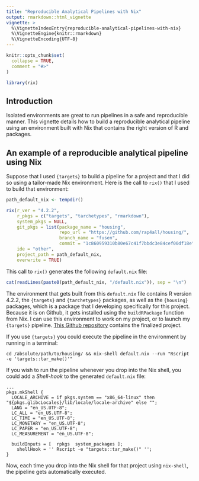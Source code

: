 ```yaml
---
title: "Reproducible Analytical Pipelines with Nix"
output: rmarkdown::html_vignette
vignette: >
  %\VignetteIndexEntry{reproducible-analytical-pipelines-with-nix}
  %\VignetteEngine{knitr::rmarkdown}
  %\VignetteEncoding{UTF-8}
---
```


```r
knitr::opts_chunk$set(
  collapse = TRUE,
  comment = "#>"
)
```

```r
library(rix)
```

<!-- WARNING - This vignette is generated by {fusen} from dev/raps_with_nix.Rmd: do not edit by hand -->

## Introduction

Isolated environments are great to run pipelines in a safe and reproducible
manner. This vignette details how to build a reproducible analytical pipeline
using an environment built with Nix that contains the right version of R and
packages.


## An example of a reproducible analytical pipeline using Nix

Suppose that I used `{targets}` to build a pipeline for a project and that I did
so using a tailor-made Nix environment. Here is the call to `rix()` that I used
to build that environment:


```r
path_default_nix <- tempdir()

rix(r_ver = "4.2.2",
    r_pkgs = c("targets", "tarchetypes", "rmarkdown"),
    system_pkgs = NULL,
    git_pkgs = list(package_name = "housing",
                    repo_url = "https://github.com/rap4all/housing/",
                    branch_name = "fusen",
                    commit = "1c860959310b80e67c41f7bbdc3e84cef00df18e"),
    ide = "other",
    project_path = path_default_nix,
    overwrite = TRUE)

```

This call to `rix()` generates the following `default.nix` file:


```r
cat(readLines(paste0(path_default_nix, "/default.nix")), sep = "\n")
```

The environment that gets built from this `default.nix` file contains R version
4.2.2, the `{targets}` and `{tarchetypes}` packages, as well as the `{housing}`
packages, which is a package that I developing specifically for this project.
Because it is on Github, it gets installed using the `buildRPackage` function
from Nix. I can use this environment to work on my project, or to launch my
`{targets}` pipeline. [This Github
repository](https://github.com/b-rodrigues/nix_targets_pipeline/tree/master)
contains the finalized project.

If you use `{targets}` you could execute the pipeline in the environment by
running in a terminal:

```
cd /absolute/path/to/housing/ && nix-shell default.nix --run "Rscript -e 'targets::tar_make()'"
```

If you wish to run the pipeline whenever you drop into the Nix shell, you could
add a *Shell-hook* to the generated `default.nix` file:

```
...
pkgs.mkShell {
  LOCALE_ARCHIVE = if pkgs.system == "x86_64-linux" then  "${pkgs.glibcLocales}/lib/locale/locale-archive" else "";
  LANG = "en_US.UTF-8";
  LC_ALL = "en_US.UTF-8";
  LC_TIME = "en_US.UTF-8";
  LC_MONETARY = "en_US.UTF-8";
  LC_PAPER = "en_US.UTF-8";
  LC_MEASUREMENT = "en_US.UTF-8";

  buildInputs = [  rpkgs  system_packages ];
    shellHook = '' Rscript -e "targets::tar_make()" '';
}
```

Now, each time you drop into the Nix shell for that project using `nix-shell`,
the pipeline gets automatically executed.

